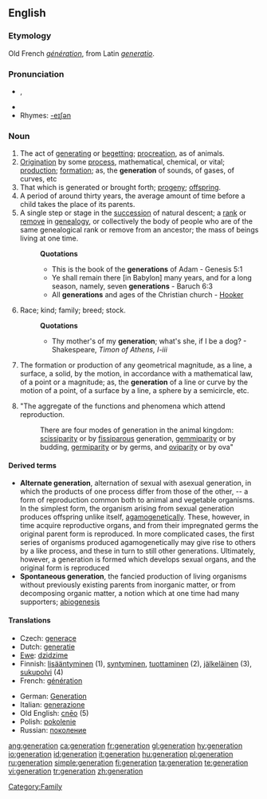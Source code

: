 {{rfc}}
{{see|Generation|génération}}
{{wikipedia|Generation}}
==English==

===Etymology===
Old French ''[[génération]]'', from Latin ''[[generatio]]''.

===Pronunciation===
* {{IPA|/ˌʤɛnəˈɹeɪʃən/}}, {{SAMPA|/%dZEn@"reIS@n/}}
* {{audio|en-us-generation.ogg|Audio (US)}}
* Rhymes: [[Rhymes:English:-eɪʃǝn|-eɪʃǝn]]

===Noun===
{{en-noun}}

# The act of [[generating]] or [[begetting]]; [[procreation]], as of animals.
# [[origination|Origination]] by some [[process]], mathematical, chemical, or vital; [[production]]; [[formation]]; as, the '''generation''' of sounds, of gases, of curves, etc
# That which is generated or brought forth; [[progeny]]; [[offspring]].
# A period of around thirty years, the average amount of time before a child takes the place of its parents.
# A single step or stage in the [[succession]] of natural descent; a [[rank]] or [[remove]] in [[genealogy]], or collectively the body of people who are of the same genealogical rank or remove from an ancestor; the mass of beings living at one time.
#: '''Quotations'''
#:* This is the book of the '''generations''' of Adam - Genesis 5:1
#:* Ye shall remain there [in Babylon] many years, and for a long season, namely, seven '''generations''' - Baruch 6:3
#:* All '''generations''' and ages of the Christian church - [[Hooker]]
# Race; kind; family; breed; stock.
#: '''Quotations'''
#:* Thy mother's of my '''generation'''; what's she, if I be a dog? - Shakespeare, ''Timon of Athens, I-iii''
# {{geometry}} The formation or production of any geometrical magnitude, as a line, a surface, a solid, by the motion, in accordance with a mathematical law, of a point or a magnitude; as, the '''generation''' of a line or curve by the motion of a point, of a surface by a line, a sphere by a semicircle, etc.
# {{biology}} "The aggregate of the functions and phenomena which attend reproduction.
#: There are four modes of generation in the animal kingdom: [[scissiparity]] or by [[fissiparous]] generation, [[gemmiparity]] or by budding, [[germiparity]] or by germs, and [[oviparity]] or by ova"

====Derived terms====
* '''Alternate generation''', {{biology}} alternation of sexual with asexual generation, in which the products of one process differ from those of the other, -- a form of reproduction common both to animal and vegetable organisms. In the simplest form, the organism arising from sexual generation produces offspring unlike itself, [[agamogenetically]]. These, however, in time acquire reproductive organs, and from their impregnated germs the original parent form is reproduced. In more complicated cases, the first series of organisms produced agamogenetically may give rise to others by a like process, and these in turn to still other generations. Ultimately, however, a generation is formed which develops sexual organs, and the original form is reproduced
* '''Spontaneous generation''', {{biology}} the fancied production of living organisms without previously existing parents from inorganic matter, or from decomposing organic matter, a notion which at one time had many supporters; [[abiogenesis]]

====Translations====
{{trans-top|fixme=Translation table header lacks gloss}}
* Czech: [[generace]] {{f}}
* Dutch: [[generatie]]
* [[Ewe]]: [[dzidzime]] {{n}}
* Finnish: [[lisääntyminen]] (1), [[syntyminen]], [[tuottaminen]] (2), [[jälkeläinen]] (3), [[sukupolvi]] (4)
* French: [[génération]]
{{trans-mid}}
* German: [[Generation]] {{f}}
* Italian: [[generazione]] {{f}}
* Old English: [[cneo|cnēo]] {{n}} (5)
* Polish: [[pokolenie]] {{n}}
* Russian: [[поколение]] {{f}}
{{trans-bottom}}

[[Category:Family]]

[[ang:generation]]
[[ca:generation]]
[[fr:generation]]
[[gl:generation]]
[[hy:generation]]
[[io:generation]]
[[id:generation]]
[[it:generation]]
[[hu:generation]]
[[pl:generation]]
[[ru:generation]]
[[simple:generation]]
[[fi:generation]]
[[ta:generation]]
[[te:generation]]
[[vi:generation]]
[[tr:generation]]
[[zh:generation]]